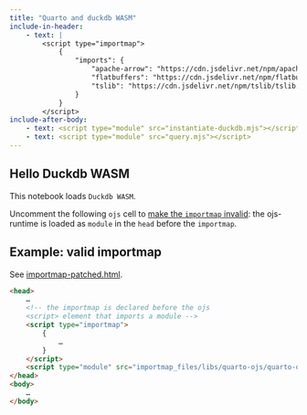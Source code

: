 ```yaml
---
title: "Quarto and duckdb WASM"
include-in-header:
    - text: | 
        <script type="importmap">
            {
                "imports": {
                    "apache-arrow": "https://cdn.jsdelivr.net/npm/apache-arrow/Arrow.mjs",
                    "flatbuffers": "https://cdn.jsdelivr.net/npm/flatbuffers/mjs/flatbuffers.js",
                    "tslib": "https://cdn.jsdelivr.net/npm/tslib/tslib.es6.mjs "
                }
            }
        </script>
include-after-body:
    - text: <script type="module" src="instantiate-duckdb.mjs"></script>
    - text: <script type="module" src="query.mjs"></script>
---
```


## Hello Duckdb WASM

This notebook loads `Duckdb WASM`.

Uncomment the following `ojs` cell to [make the `importmap` invalid](https://developer.mozilla.org/en-US/docs/Web/HTML/Element/script/type/importmap): the ojs-runtime is loaded as `module` in the `head` before the `importmap`.


<!-- ```{ojs}
helloWorld = console.log("hello world");
``` -->

## Example: valid importmap

See [importmap-patched.html](./importmap-patched.html).

```html
<head>
    …
    <!-- the importmap is declared before the ojs 
    <script> element that imports a module -->
    <script type="importmap">
        {
            …
        }
    </script>
    <script type="module" src="importmap_files/libs/quarto-ojs/quarto-ojs-runtime.js"></script>
</head>
<body>
    …
</body>
```